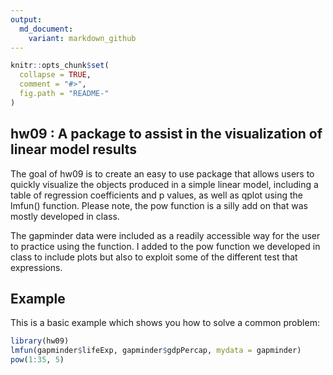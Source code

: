 ```yaml
---
output:
  md_document:
    variant: markdown_github
---
```


```r
knitr::opts_chunk$set(
  collapse = TRUE,
  comment = "#>",
  fig.path = "README-"
)
```

## hw09 : A package to assist in the visualization of linear model results

The goal of hw09 is to create an easy to use package that allows users to quickly visualize the objects produced in a simple linear model, including a table of regression coefficients and p values, as well as qplot using the lmfun() function. Please note, the pow function is a silly add on that was mostly developed in class.

The gapminder data were included as a readily accessible way for the user to practice using the function. I added to the pow function we developed in class to include plots but also to exploit some of the different test that expressions.

## Example

This is a basic example which shows you how to solve a common problem:

```r
library(hw09)
lmfun(gapminder$lifeExp, gapminder$gdpPercap, mydata = gapminder)
pow(1:35, 5)
```
